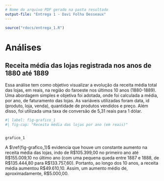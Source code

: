 ```yaml
---
# Nome do arquivo PDF gerado na pasta resultado
output-file: "Entrega 1 - Davi Folha Desseaux"
---
```


```r
source("rdocs/entrega_1.R")
```

# Análises

## Receita média das lojas registrada nos anos de 1880 até 1889 

Essa análise tem como objetivo visualizar a evolução da receita média total das lojas, em reais, na região do faroeste nos últimos 10 anos (1880-1889). Uma abordagem simples e objetiva foi adotada, onde foi calculada a média, por ano, de faturamento das lojas. As variáveis utilizadas foram data, id (produto, loja, venda), quantidade de produtos vendidos e preço. Além disso, foi utilizada uma taxa de conversão de 5,31 reais para 1 dólar.


```r
#| label: fig-grafico_1
#| fig-cap: "Receita média das lojas por ano (em reais)"


grafico_1
```

A $\ref{fig-grafico_1}$ evidencia que houve um constante aumento na receita média das lojas, indo de R\$105.399,00 no primeiro ano até R\$155.009,10 no último ano (com uma pequena queda entre 1887 e 1888, de R\$135.444,80 para R\$133.757,60). Portanto, ao longo dos 10 anos, a receita média aumentou R\$49.610,10.  Assim, um aumento médio de, aproximadamente, R\$5.000,00.

